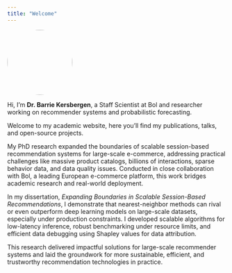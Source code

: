 ```yaml
---
title: "Welcome"
---
```


![](face.jpg){width=150px style="border-radius: 50%;"}

Hi, I’m **Dr. Barrie Kersbergen**, a Staff Scientist at Bol and researcher working on recommender systems and probabilistic forecasting.

Welcome to my academic website, here you’ll find my publications, talks, and open-source projects.

My PhD research expanded the boundaries of scalable session-based recommendation systems for large-scale e-commerce, addressing practical challenges like massive product catalogs, billions of interactions, sparse behavior data, and data quality issues. Conducted in close collaboration with Bol, a leading European e-commerce platform, this work bridges academic research and real-world deployment.

In my dissertation, _Expanding Boundaries in Scalable Session-Based Recommendations_, I demonstrate that nearest-neighbor methods can rival or even outperform deep learning models on large-scale datasets, especially under production constraints. I developed scalable algorithms for low-latency inference, robust benchmarking under resource limits, and efficient data debugging using Shapley values for data attribution.

This research delivered impactful solutions for large-scale recommender systems and laid the groundwork for more sustainable, efficient, and trustworthy recommendation technologies in practice.